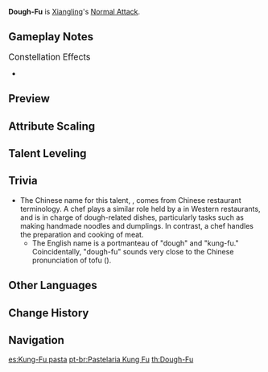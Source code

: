 {{Talent Infobox
|image         = Talent Dough-Fu.png
|character     = Xiangling
|type          = Normal Attack
|info          = '''Normal Attack'''<br />Performs up to five consecutive spear strikes.<br /><br />'''Charged Attack'''<br />Consumes a certain amount of Stamina to lunge forward, dealing damage to opponents along the way.<br /><br />'''Plunging Attack'''<br />Plunges from mid-air to strike the ground below, damaging opponents along the path and dealing [[AoE]] DMG upon impact.
|hit1          = 42.1–89.9%
|hit2          = 42.1–90%
|hit3          = 26.1+26.1%–55.7+55.7%
|hit4          = 14.1×4–30.1×4%
|hit5          = 71–152%
|charged       = 122–260%
|chargedStamina= 25
|plunge        = 63.9–135%
|plungeLow     = 128–271%
|plungeHigh    = 160–338%
|scale_att1    = ATK
}}
'''Dough-Fu''' is [[Xiangling]]'s [[Normal Attack]].

==Gameplay Notes==
;<big>Constellation Effects</big>
*{{TalentNote|constellation|2|Oil Meets Fire}}

==Preview==
{{Preview
|file1=Dough-Fu Normal Preview
|caption1=Normal Attack

|file2=Dough-Fu Charged Preview
|caption2=Charged Attack

|file3=Dough-Fu Plunge Preview
|caption3=Plunge Attack
}}
{{Clr}}

==Attribute Scaling==
{{Talent Scaling
|talentType=Normal Attack
|levels=11
|order=hit1,hit2,hit3,hit4,hit5,charged_title,charged,stamina,plunge_title,plunge,plungelow,plungehigh
|titles=1-Hit DMG (%),2-Hit DMG (%),3-Hit DMG (%),4-Hit DMG (%),5-Hit DMG (%),Charged Attack,Charged Attack DMG (%),Charged Attack Stamina Cost,Plunging Attack,Plunge DMG (%),Low Plunge DMG (%),High Plunge DMG (%)
|hit1_1=42.05
|hit1_2=45.48
|hit1_3=48.9
|hit1_4=53.79
|hit1_5=57.21
|hit1_6=61.12
|hit1_7=66.5
|hit1_8=71.88
|hit1_9=77.26
|hit1_10=83.13
|hit1_11=89.85
|hit2_1=42.14
|hit2_2=45.57
|hit2_3=49
|hit2_4=53.9
|hit2_5=57.33
|hit2_6=61.25
|hit2_7=66.64
|hit2_8=72.03
|hit2_9=77.42
|hit2_10=83.3
|hit2_11=90.04
|hit3_1=26.06+26.06
|hit3_2=28.18+28.18
|hit3_3=30.3+30.3
|hit3_4=33.33+33.33
|hit3_5=35.45+35.45
|hit3_6=37.88+37.88
|hit3_7=41.21+41.21
|hit3_8=44.54+44.54
|hit3_9=47.87+47.87
|hit3_10=51.51+51.51
|hit3_11=55.68+55.68
|hit4_1=14.1×4
|hit4_2=15.25×4
|hit4_3=16.4×4
|hit4_4=18.04×4
|hit4_5=19.19×4
|hit4_6=20.5×4
|hit4_7=22.3×4
|hit4_8=24.11×4
|hit4_9=25.91×4
|hit4_10=27.88×4
|hit4_11=30.14×4
|hit5_1=71.04
|hit5_2=76.82
|hit5_3=82.6
|hit5_4=90.86
|hit5_5=96.64
|hit5_6=103.25
|hit5_7=112.34
|hit5_8=121.42
|hit5_9=130.51
|hit5_10=140.42
|hit5_11=151.78
|charged_1=121.69
|charged_2=131.59
|charged_3=141.5
|charged_4=155.65
|charged_5=165.56
|charged_6=176.88
|charged_7=192.44
|charged_8=208
|charged_9=223.57
|charged_10=240.55
|charged_11=260.01
|stamina=25
|plunge_1=63.93
|plunge_2=69.14
|plunge_3=74.34
|plunge_4=81.77
|plunge_5=86.98
|plunge_6=92.92
|plunge_7=101.1
|plunge_8=109.28
|plunge_9=117.46
|plunge_10=126.38
|plunge_11=135.3
|plungelow_1=127.84
|plungelow_2=138.24
|plungelow_3=148.65
|plungelow_4=163.51
|plungelow_5=173.92
|plungelow_6=185.81
|plungelow_7=202.16
|plungelow_8=218.51
|plungelow_9=234.86
|plungelow_10=252.7
|plungelow_11=270.54
|plungehigh_1=159.68
|plungehigh_2=172.67
|plungehigh_3=185.67
|plungehigh_4=204.24
|plungehigh_5=217.23
|plungehigh_6=232.09
|plungehigh_7=252.51
|plungehigh_8=272.93
|plungehigh_9=293.36
|plungehigh_10=315.64
|plungehigh_11=337.92
}}

==Talent Leveling==
{{Talent Upgrade|Xiangling}}

==Trivia==
*The Chinese name for this talent, {{Lang|White Board Kung Fu|zh=白案功夫}}, comes from Chinese restaurant terminology. A {{Lang|mini=1|zh=白案|zh_tl=white board}} chef plays a similar role held by a {{w|pastry chef}} in Western restaurants, and is in charge of dough-related dishes, particularly tasks such as making handmade noodles and dumplings. In contrast, a {{Lang|mini=1|zh=红案|zh_tl=red board}} chef handles the preparation and cooking of meat.
**The English name is a portmanteau of "dough" and "kung-fu." Coincidentally, "dough-fu" sounds very close to the Chinese pronunciation of tofu ({{Lang|mini=1|zh=豆腐|zh_rm=dòufu}}).

==Other Languages==
{{Other Languages
|en      = Dough-Fu
|zhs     = 白案功夫
|zhs_rm  = Bái'àn Gōngfū
|zht     = 白案功夫
|zht_rm  = Bái'àn Gōngfū
|zh_tl   = Pastry Skills
|ja      = 料理技法
|ja_rm   = Ryouri Gihou
|ja_tl   = Culinary Technique
|ko      = 밀가루 음식 솜씨
|ko_rm   = Milgaru Eumsik Somssi
|ko_tl   = Flour Food Skills
|es      = Kung-Fu pasta
|es_tl   = Kung-Fu Pasta
|es_note = "Kung-fu pasta" is a pun based on the animated movie {{w|Kung Fu Panda}}, substituting "Panda" for "Pasta."
|fr      = Cuisine-fu
|fr_tl   = Cooking-Fu
|ru      = Кунг-Тесто
|ru_tl   = Kung-Dough
|th      = Dough-Fu
|vi      = Tài Nghệ Làm Bánh
|vi_tl   = Baking Skills
|de      = Gebäckgefecht
|de_tl   = Pastry Battle
|id      = Pastry Kung Fu
|pt      = Pastelaria Kung Fu
|pt_tl   = Kung Fu Pastry
}}

==Change History==
{{Change History|1.0}}

==Navigation==
{{Talent Navbox|Xiangling}}

[[es:Kung-Fu pasta]]
[[pt-br:Pastelaria Kung Fu]]
[[th:Dough-Fu]]
